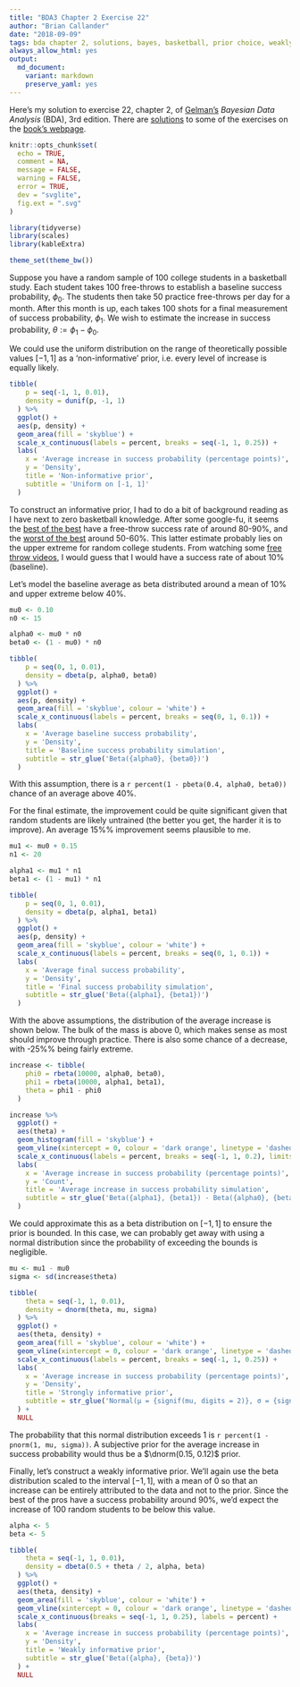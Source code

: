 ```yaml
---
title: "BDA3 Chapter 2 Exercise 22"
author: "Brian Callander"
date: "2018-09-09"
tags: bda chapter 2, solutions, bayes, basketball, prior choice, weakly informative prior, noninformative prior
always_allow_html: yes
output: 
  md_document:
    variant: markdown
    preserve_yaml: yes
---
```


Here's my solution to exercise 22, chapter 2, of [Gelman's](https://andrewgelman.com/) *Bayesian Data Analysis* (BDA), 3rd edition. There are [solutions](http://www.stat.columbia.edu/~gelman/book/solutions.pdf) to some of the exercises on the [book's webpage](http://www.stat.columbia.edu/~gelman/book/).

<!--more-->

<div style="display:none">
  $\DeclareMathOperator{\dbinomial}{Binomial}
   \DeclareMathOperator{\dbern}{Bernoulli}
   \DeclareMathOperator{\dpois}{Poisson}
   \DeclareMathOperator{\dnorm}{Normal}
   \DeclareMathOperator{\dcauchy}{Cauchy}
   \DeclareMathOperator{\dexponential}{Exp}
   \DeclareMathOperator{\dgamma}{Gamma}
   \DeclareMathOperator{\dinvgamma}{InvGamma}
   \DeclareMathOperator{\invlogit}{InvLogit}
   \DeclareMathOperator{\logit}{Logit}
   \DeclareMathOperator{\dbeta}{Beta}$
</div>

```r
knitr::opts_chunk$set(
  echo = TRUE,
  comment = NA,
  message = FALSE,
  warning = FALSE,
  error = TRUE,
  dev = "svglite",
  fig.ext = ".svg" 
)

library(tidyverse)
library(scales)
library(kableExtra)

theme_set(theme_bw())

```


Suppose you have a random sample of 100 college students in a basketball study. Each student takes 100 free-throws to establish a baseline success probability, $\phi_0$. The students then take 50 practice free-throws per day for a month. After this month is up, each takes 100 shots for a final measurement of success probability, $\phi_1$. We wish to estimate the increase in success probability, $\theta := \phi_1 - \phi_0$.

We could use the uniform distribution on the range of theoretically possible values $[-1, 1]$ as a 'non-informative' prior, i.e. every level of increase is equally likely.

```r
tibble(
    p = seq(-1, 1, 0.01),
    density = dunif(p, -1, 1)
  ) %>% 
  ggplot() + 
  aes(p, density) +
  geom_area(fill = 'skyblue') +
  scale_x_continuous(labels = percent, breaks = seq(-1, 1, 0.25)) +
  labs(
    x = 'Average increase in success probability (percentage points)',
    y = 'Density',
    title = 'Non-informative prior',
    subtitle = 'Uniform on [-1, 1]'
  )
```

To construct an informative prior, I had to do a bit of background reading as I have next to zero basketball knowledge. After some google-fu, it seems the [best of the best](https://www.basketball-reference.com/leaders/ft_pct_career.html) have a free-throw success rate of around 80-90%, and the [worst of the best](https://abcnews.go.com/Sports/free-throws-easy-consequences-failing/story?id=40769445) around 50-60%. This latter estimate probably lies on the upper extreme for random college students. From watching some [free throw videos](https://www.youtube.com/watch?v=LFF6_5hyokU), I would guess that I would have a success rate of about 10% (baseline).

Let's model the baseline average as beta distributed around a mean of 10% and upper extreme below 40%. 
```r
mu0 <- 0.10
n0 <- 15

alpha0 <- mu0 * n0
beta0 <- (1 - mu0) * n0

tibble(
    p = seq(0, 1, 0.01),
    density = dbeta(p, alpha0, beta0)
  ) %>% 
  ggplot() + 
  aes(p, density) +
  geom_area(fill = 'skyblue', colour = 'white') +
  scale_x_continuous(labels = percent, breaks = seq(0, 1, 0.1)) +
  labs(
    x = 'Average baseline success probability',
    y = 'Density',
    title = 'Baseline success probability simulation',
    subtitle = str_glue('Beta({alpha0}, {beta0})')
  )
```

With this assumption, there is a `r percent(1 - pbeta(0.4, alpha0, beta0))` chance of an average above 40%.

For the final estimate, the improvement could be quite significant given that random students are likely untrained (the better you get, the harder it is to improve). An average 15%% improvement seems plausible to me. 

```r
mu1 <- mu0 + 0.15
n1 <- 20

alpha1 <- mu1 * n1
beta1 <- (1 - mu1) * n1

tibble(
    p = seq(0, 1, 0.01),
    density = dbeta(p, alpha1, beta1)
  ) %>% 
  ggplot() + 
  aes(p, density) +
  geom_area(fill = 'skyblue', colour = 'white') +
  scale_x_continuous(labels = percent, breaks = seq(0, 1, 0.1)) +
  labs(
    x = 'Average final success probability',
    y = 'Density',
    title = 'Final success probability simulation',
    subtitle = str_glue('Beta({alpha1}, {beta1})')
  )
```

With the above assumptions, the distribution of the average increase is shown below. The bulk of the mass is above 0, which makes sense as most should improve through practice. There is also some chance of a decrease, with -25%% being fairly extreme.

```r
increase <- tibble(
    phi0 = rbeta(10000, alpha0, beta0),
    phi1 = rbeta(10000, alpha1, beta1),
    theta = phi1 - phi0
  ) 

increase %>% 
  ggplot() + 
  aes(theta) +
  geom_histogram(fill = 'skyblue') +
  geom_vline(xintercept = 0, colour = 'dark orange', linetype = 'dashed') +
  scale_x_continuous(labels = percent, breaks = seq(-1, 1, 0.2), limits = c(-1, 1)) +
  labs(
    x = 'Average increase in success probability (percentage points)',
    y = 'Count',
    title = 'Average increase in success probability simulation',
    subtitle = str_glue('Beta({alpha1}, {beta1}) - Beta({alpha0}, {beta0})')
  )

```

We could approximate this as a beta distribution on $[-1, 1]$ to ensure the prior is bounded. In this case, we can probably get away with using a normal distribution since the probability of exceeding the bounds is negligible.

```r
mu <- mu1 - mu0
sigma <- sd(increase$theta)

tibble(
    theta = seq(-1, 1, 0.01),
    density = dnorm(theta, mu, sigma)
  ) %>% 
  ggplot() +
  aes(theta, density) +
  geom_area(fill = 'skyblue', colour = 'white') +
  geom_vline(xintercept = 0, colour = 'dark orange', linetype = 'dashed') +
  scale_x_continuous(labels = percent, breaks = seq(-1, 1, 0.25)) +
  labs(
    x = 'Average increase in success probability (percentage points)',
    y = 'Density',
    title = 'Strongly informative prior',
    subtitle = str_glue('Normal(μ = {signif(mu, digits = 2)}, σ = {signif(sigma, digits = 2)})')
  ) +
  NULL

```

The probability that this normal distribution exceeds 1 is `r percent(1 - pnorm(1, mu, sigma))`.
A subjective prior for the average increase in success probability would thus be a $\dnorm(0.15, 0.12)$ prior.

Finally, let's construct a weakly informative prior. We'll again use the beta distribution scaled to the interval $[-1, 1]$, with a mean of 0 so that an increase can be entirely attributed to the data and not to the prior. Since the best of the pros have a success probability around 90%, we'd expect the increase of 100 random students to be below this value.

```r
alpha <- 5
beta <- 5

tibble(
    theta = seq(-1, 1, 0.01),
    density = dbeta(0.5 + theta / 2, alpha, beta)
  ) %>% 
  ggplot() +
  aes(theta, density) +
  geom_area(fill = 'skyblue', colour = 'white') +
  geom_vline(xintercept = 0, colour = 'dark orange', linetype = 'dashed') +
  scale_x_continuous(breaks = seq(-1, 1, 0.25), labels = percent) +
  labs(
    x = 'Average increase in success probability (percentage points)',
    y = 'Density',
    title = 'Weakly informative prior',
    subtitle = str_glue('Beta({alpha}, {beta})')
  ) +
  NULL

```
